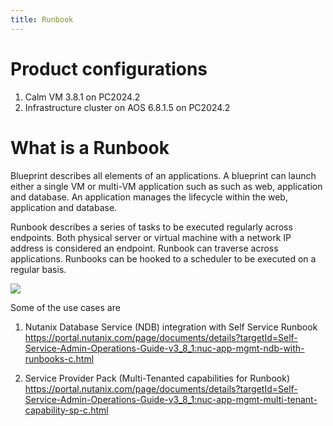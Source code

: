 ```yaml
---
title: Runbook
---
```


# Product configurations

1.  Calm VM 3.8.1 on PC2024.2
2.  Infrastructure cluster on AOS 6.8.1.5 on PC2024.2

# What is a Runbook

Blueprint describes all elements of an applications.  A blueprint can launch either a single VM or multi-VM application such as 
such as web, application and database.  An application manages the lifecycle within the web, application and database.

Runbook describes a series of tasks to be executed regularly across endpoints.  Both physical server or virtual machine with a 
network IP address is considered an endpoint.  Runbook can traverse across applications.  Runbooks can be hooked to a scheduler to be 
executed on a regular basis.

![](images/Runbook-Action.png)

Some of the use cases are 

1.  Nutanix Database Service (NDB) integration with Self Service Runbook
https://portal.nutanix.com/page/documents/details?targetId=Self-Service-Admin-Operations-Guide-v3_8_1:nuc-app-mgmt-ndb-with-runbooks-c.html

2.  Service Provider Pack (Multi-Tenanted capabilities for Runbook)
https://portal.nutanix.com/page/documents/details?targetId=Self-Service-Admin-Operations-Guide-v3_8_1:nuc-app-mgmt-multi-tenant-capability-sp-c.html
